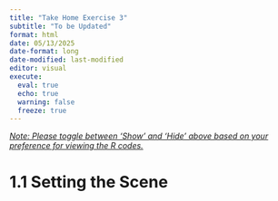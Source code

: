 ```yaml
---
title: "Take Home Exercise 3"
subtitle: "To be Updated"
format: html
date: 05/13/2025
date-format: long
date-modified: last-modified
editor: visual
execute:
  eval: true
  echo: true
  warning: false
  freeze: true
---
```


[*Note: Please toggle between 'Show' and 'Hide' above based on your preference for viewing the R codes.*]{.underline}

# 1.1 Setting the Scene
